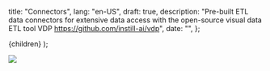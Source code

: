   title: "Connectors",
  lang: "en-US",
  draft: true,
  description: "Pre-built ETL data connectors for extensive data access with the open-source visual data ETL tool VDP https://github.com/instill-ai/vdp",
  date: "",
};

  <DocsLayout meta={meta}>{children}</DocsLayout>
);

![](/docs-assets/connector-definitions.svg)